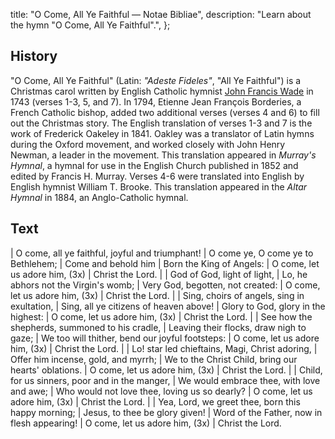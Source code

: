   title: "O Come, All Ye Faithful — Notae Bibliae",
  description: "Learn about the hymn \"O Come, All Ye Faithful\".",
};

<Initial text="O Come, All Ye Faithful" />

## History

"O Come, All Ye Faithful" (Latin: *"Adeste Fideles"*, "All Ye Faithful") is a Christmas carol written by English Catholic hymnist [John Francis Wade](/liturgy/music/composers/john-francis-wade) in 1743 (verses 1-3, 5, and 7). In 1794, Etienne Jean François Borderies, a French Catholic bishop, added two additional verses (verses 4 and 6) to fill out the Christmas story. The English translation of verses 1-3 and 7 is the work of Frederick Oakeley in 1841. Oakley was a translator of Latin hymns during the Oxford movement, and worked closely with John Henry Newman, a leader in the movement. This translation appeared in *Murray's Hymnal*, a hymnal for use in the English Church published in 1852 and edited by Francis H. Murray. Verses 4-6 were trans­lat­ed into Eng­lish by English hymnist Will­iam T. Brooke. This translation appeared in the *Al­tar Hym­nal* in 1884, an Anglo-Catholic hymnal.

## Text

<Poetry>
|  O come, all ye faithful, joyful and triumphant!
|  O come ye, O come ye to Bethlehem;
|  Come and behold him
|  Born the King of Angels:
|  O come, let us adore him, (3x)
|  Christ the Lord.
|
|  God of God, light of light,
|  Lo, he abhors not the Virgin's womb;
|  Very God, begotten, not created:
|  O come, let us adore him, (3x)
|  Christ the Lord.
|
|  Sing, choirs of angels, sing in exultation,
|  Sing, all ye citizens of heaven above!
|  Glory to God, glory in the highest:
|  O come, let us adore him, (3x)
|  Christ the Lord.
|
|  See how the shep­herds, summoned to his cra­dle,
|  Leaving their flocks, draw nigh to gaze;
|  We too will thi­ther, bend our joy­ful foot­steps:
|  O come, let us adore him, (3x)
|  Christ the Lord.
|
|  Lo! star led chief­tains, Magi, Christ ador­ing,
|  Offer him in­cense, gold, and myrrh;
|  We to the Christ Child, bring our hearts' ob­la­tions.
|  O come, let us adore him, (3x)
|  Christ the Lord.
|
|  Child, for us sin­ners, poor and in the man­ger,
|  We would em­brace thee, with love and awe;
|  Who would not love thee, loving us so dear­ly?
|  O come, let us adore him, (3x)
|  Christ the Lord.
|
|  Yea, Lord, we greet thee, born this happy morning;
|  Jesus, to thee be glory given!
|  Word of the Father, now in flesh appearing!
|  O come, let us adore him, (3x)
|  Christ the Lord.
</Poetry>
